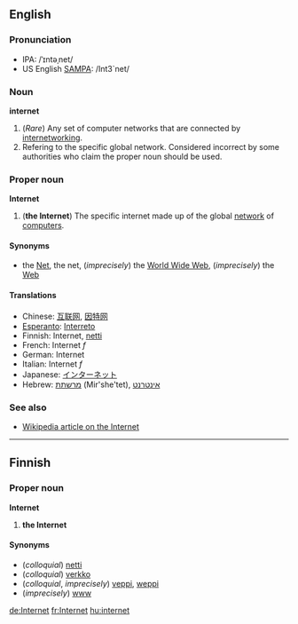 ==English==
===Pronunciation===
*IPA: /ˈɪntəˌnet/
*US English [[SAMPA]]: /Int3`net/

===Noun===
'''internet'''

#(''Rare'') Any set of computer networks that are connected by [[internetworking]].
#Refering to the specific global network. Considered incorrect by some authorities who claim the proper noun should be used.

===Proper noun===
'''Internet'''

#('''the Internet''') The specific internet made up of the global [[network]] of [[computer]]s.

====Synonyms====
*the [[Net]], the net, (''imprecisely'') the [[World Wide Web]], (''imprecisely'') the [[Web]]

====Translations====
*Chinese: [[互联网]], [[因特网]]
*[[Esperanto]]: [[Interreto]]
*Finnish: Internet, [[netti]]
*French: Internet ''f''
*German: Internet
*Italian: Internet ''f''
*Japanese: [[インターネット]]
*Hebrew: [[מרשתת]] (Mir'she'tet), [[אינטרנט]]

===See also===
*[[w:Internet|Wikipedia article on the Internet]]

----

==Finnish==

===Proper noun===
'''Internet'''

# '''the Internet'''

====Synonyms====
*(''colloquial'') [[netti]]
*(''colloquial'') [[verkko]]
*(''colloquial'', ''imprecisely'') [[veppi]], [[weppi]]
*(''imprecisely'') [[www]]

[[de:Internet]]
[[fr:Internet]]
[[hu:internet]]